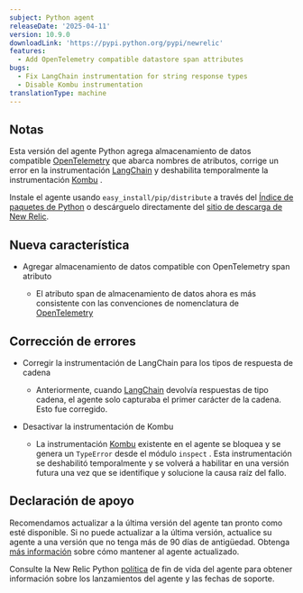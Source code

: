 ```yaml
---
subject: Python agent
releaseDate: '2025-04-11'
version: 10.9.0
downloadLink: 'https://pypi.python.org/pypi/newrelic'
features:
  - Add OpenTelemetry compatible datastore span attributes
bugs:
  - Fix LangChain instrumentation for string response types
  - Disable Kombu instrumentation
translationType: machine
---
```


## Notas

Esta versión del agente Python agrega almacenamiento de datos compatible [OpenTelemetry](https://github.com/open-telemetry/semantic-conventions/blob/v1.24.0/docs/database/database-spans.md) que abarca nombres de atributos, corrige un error en la instrumentación [LangChain](https://pypi.org/project/langchain/) y deshabilita temporalmente la instrumentación [Kombu](https://pypi.org/project/kombu/) .

Instale el agente usando `easy_install/pip/distribute` a través del [Índice de paquetes de Python](https://pypi.python.org/pypi/newrelic) o descárguelo directamente del [sitio de descarga de New Relic](https://download.newrelic.com/python_agent/release).

## Nueva característica

* Agregar almacenamiento de datos compatible con OpenTelemetry span atributo

  * El atributo span de almacenamiento de datos ahora es más consistente con las convenciones de nomenclatura de [OpenTelemetry](https://github.com/open-telemetry/semantic-conventions/blob/v1.24.0/docs/database/database-spans.md)

## Corrección de errores

* Corregir la instrumentación de LangChain para los tipos de respuesta de cadena

  * Anteriormente, cuando [LangChain](https://pypi.org/project/langchain/) devolvía respuestas de tipo cadena, el agente solo capturaba el primer carácter de la cadena. Esto fue corregido.

* Desactivar la instrumentación de Kombu

  * La instrumentación [Kombu](https://pypi.org/project/kombu/) existente en el agente se bloquea y se genera un `TypeError` desde el módulo `inspect` . Esta instrumentación se deshabilitó temporalmente y se volverá a habilitar en una versión futura una vez que se identifique y solucione la causa raíz del fallo.

## Declaración de apoyo

Recomendamos actualizar a la última versión del agente tan pronto como esté disponible. Si no puede actualizar a la última versión, actualice su agente a una versión que no tenga más de 90 días de antigüedad. Obtenga [más información](/docs/new-relic-solutions/new-relic-one/install-configure/update-new-relic-agent/) sobre cómo mantener al agente actualizado.

Consulte la New Relic Python [política](/docs/apm/agents/python-agent/getting-started/python-agent-eol-policy/) de fin de vida del agente para obtener información sobre los lanzamientos del agente y las fechas de soporte.